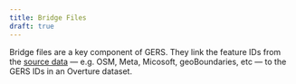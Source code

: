 ```yaml
---
title: Bridge Files
draft: true
---
```


Bridge files are a key component of GERS. They link the feature IDs from the [source data](../attribution) &mdash; e.g. OSM, Meta, Micosoft, geoBoundaries, etc &mdash; to the GERS IDs in an Overture dataset. 

